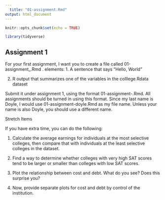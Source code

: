 ```yaml
---
  title: "01-assignment.Rmd"
output: html_document
---
```

  
  ```r
knitr::opts_chunk$set(echo = TRUE)
```

```r
library(tidyverse)
```

## Assignment 1

For your first assignment, I want you to create a file called 01-assignment_<lastname>.Rmd .
elements:
  1. A sentence that says “Hello, World”



2. R output that summarizes one of the variables in the colllege.Rdata
dataset



Submit it under assignment 1, using the format 01-assignment-<lastname>.Rmd. All assignments should be turned in using this format. Since my last name is Doyle, I would use 01-assignment-doyle.Rmd as my file name. Unless your name is also Doyle, you should use a different name.

Stretch Items

If you have extra time, you can do the following:
  
  1. Calculate the average earnings for individuals at the most selective colleges, then compare that with individuals at the least selective colleges in the dataset.

2. Find a way to determine whether colleges with very high SAT scores tend to be larger or smaller than colleges with low SAT scores.

3. Plot the relationship between cost and debt. What do you see? Does this surprise you?
  
  4. Now, provide separate plots for cost and debt by control of the institution.
